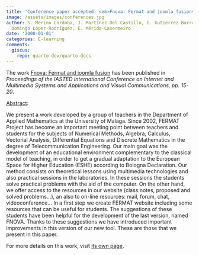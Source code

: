 ```yaml
---
title: 'Conference paper accepted: <em>Fnova: Fermat and joomla fusion</em>'
image: /assets/images/conferences.jpg
author: S. Merino Córdoba, J. Martínez Del Castillo, G. Gutiérrez Barranco, A. Mora-Bonilla,
  Domingo López-Rodríguez, E. Mérida-Casermeiro
date: '2008-01-01'
categories: E-learning
comments:
  giscus:
    repo: quarto-dev/quarto-docs
---
```


The work <u>Fnova: Fermat and joomla fusion</u> has been published in <em>Proceedings of the IASTED International Conference on Internet and Multimedia Systems and Applications and Visual Communications, <em>pp. 15-20</em></em>.

<u>Abstract</u>:



We present a work developed by a group of teachers in the Department of Applied Mathematics at the University of Malaga. Since 2002, FERMAT Project has  become an important meeting point between teachers and students for the subjects  of Numerical Methods, Algebra, Calculus, Vectorial Analysis, Differential Equations  and Discrete Mathematics in the degree of Telecommunication Engineering. Our main  goal was the development of an educational environment complementary to the classical  model of teaching, in order to get a gradual adaptation to the European Space for  Higher Education (ESHE) according to Bologna Declaration. Our method consists on  theoretical lessons using multimedia technologies and also practical sessions in  the laboratories. In these sessions the students solve practical problems with the  aid of the computer. On the other hand, we offer access to the resources in our  website (class notes, proposed and solved problems...), an also to on-line resources:  mail, forum, chat, videoconference... In a first step we create FERMAT website including  some resources that can be useful for students. The suggestions of these students  have been helpful for the development of the last version, named FNOVA. Thanks  to these suggestions we have introduced important improvements in this version of our new tool. These are those that we present in this paper.




For more details on this work, visit <a href='/publications/conferences/2008-euroimsa'>its own page</a>.
